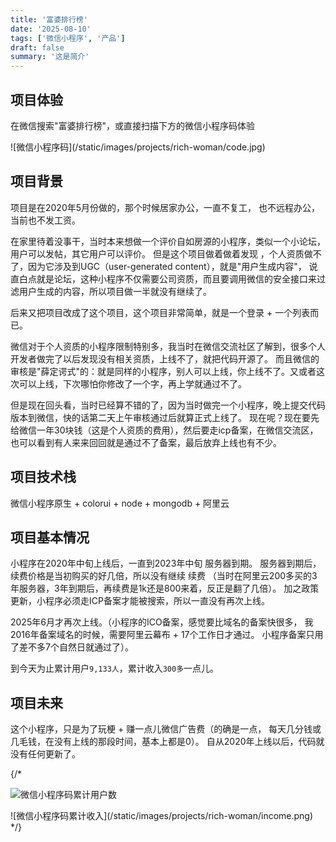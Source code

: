 ```yaml
---
title: '富婆排行榜'
date: '2025-08-10'
tags: ['微信小程序', '产品']
draft: false
summary: '这是简介'
---
```

## 项目体验

在微信搜索"富婆排行榜"，或直接扫描下方的微信小程序码体验

<div className="my-1 w-full overflow-hidden px-2  xl:my-1 xl:w-1/2 xl:px-2 not-prose">
  ![微信小程序码](/static/images/projects/rich-woman/code.jpg)
</div>

## 项目背景

项目是在2020年5月份做的，那个时候居家办公，一直不复工， 也不远程办公，当前也不发工资。

在家里待着没事干，当时本来想做一个评价自如房源的小程序，类似一个小论坛，用户可以发帖，其它用户可以评价。
但是这个项目做着做着发现 ，个人资质做不了，因为它涉及到UGC（user-generated content），就是"用户生成内容"，
说直白点就是论坛，这种小程序不仅需要公司资质，而且要调用微信的安全接口来过滤用户生成的内容，所以项目做一半就没有继续了。

后来又把项目改成了这个项目，这个项目非常简单，就是一个登录 + 一个列表而已。 

微信对于个人资质的小程序限制特别多，我当时在微信交流社区了解到，很多个人开发者做完了以后发现没有相关资质，上线不了，就把代码开源了。 
而且微信的审核是"薛定谔式"的：就是同样的小程序，别人可以上线，你上线不了。又或者这次可以上线，下次哪怕你修改了一个字，再上学就通过不了。

但是现在回头看，当时已经算不错的了，因为当时做完一个小程序，晚上提交代码版本到微信，快的话第二天上午审核通过后就算正式上线了。
现在呢？现在要先给微信一年30块钱（这是个人资质的费用），然后要走icp备案，在微信交流区，也可以看到有人来来回回就是通过不了备案，最后放弃上线也有不少。

## 项目技术栈

微信小程序原生 + colorui + node + mongodb + 阿里云

## 项目基本情况

小程序在2020年中旬上线后，一直到2023年中旬 服务器到期。 服务器到期后，续费价格是当初购买的好几倍，所以没有继续 续费
（当时在阿里云200多买的3年服务器，3年到期后，再续费是1k还是800来着，反正是翻了几倍）。
加之政策更新，小程序必须走ICP备案才能被搜索，所以一直没有再次上线。

2025年6月才再次上线。（小程序的ICO备案，感觉要比域名的备案快很多， 我2016年备案域名的时候，需要阿里云幕布 + 17个工作日才通过。 小程序备案只用了差不多7个自然日就通过了）。

到今天为止累计用户`9,133人`，累计收入`300多`一点儿。

## 项目未来

这个小程序，只是为了玩梗 + 赚一点儿微信广告费（的确是一点， 每天几分钱或几毛钱，在没有上线的那段时间，基本上都是0）。
自从2020年上线以后，代码就没有任何更新了。

{/* <div className="my-1 w-full overflow-hidden px-2  xl:my-1 xl:w-1/2 xl:px-2 not-prose">
  ![微信小程序码累计用户数](/static/images/projects/rich-woman/people.png)
</div>

<div className="my-1 w-full overflow-hidden px-2  xl:my-1 xl:w-1/2 xl:px-2">
  ![微信小程序码累计收入](/static/images/projects/rich-woman/income.png)
</div>
 */}

